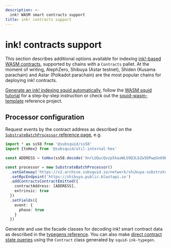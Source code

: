 ```yaml
---
description: >-
  ink! WASM smart contracts support
title: ink! contracts support
---
```


# ink! contracts support

This section describes additional options available for indexing [ink!-based WASM contracts](https://use.ink), supported by chains with a `Contracts` pallet. At the moment of writing, AlephZero, Shibuya (Astar testnet), Shiden (Kusama parachain) and Astar (Polkadot parachain) are the most popular chains for deploying ink! contracts.

[Generate an ink! indexing squid automatically](/sdk/resources/tools/squid-gen), follow the [WASM squid tutorial](/sdk/tutorials/ink) for a step-by-step instruction or check out the [squid-wasm-template](https://github.com/subsquid-labs/squid-wasm-template) reference project.

## Processor configuration

Request events by the contract address as described on the [`SubstrateBatchProcessor` reference page](/sdk/reference/processors/substrate-batch/data-requests/#addcontractscontractemitted), e.g.

```ts
import * as ss58 from '@subsquid/ss58'
import {toHex} from '@subsquid/util-internal-hex'

const ADDRESS = toHex(ss58.decode('XnrLUQucQvzp5kaaWLG9Q3LbZw5DPwpGn69B5YcywSWVr5w').bytes)

const processor = new SubstrateBatchProcessor()
  .setGateway('https://v2.archive.subsquid.io/network/shibuya-substrate')
  .setRpcEndpoint('https://shibuya.public.blastapi.io')
  .addContractsContractEmitted({
    contractAddress: [ADDRESS],
    extrinsic: true
  })
  .setFields({
    event: {
      phase: true
    }
  })
```

Generate and use the facade classes for decoding ink! smart contract data as described in the [typegens reference](/sdk/resources/tools/typegen). You can also make [direct contract state queries](/sdk/resources/tools/typegen/state-queries/?typegen=ink) using the `Contract` class generated by `squid-ink-typegen`.
